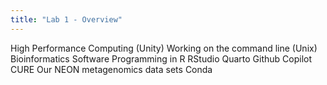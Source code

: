 ```yaml
---
title: "Lab 1 - Overview"
---
```


High Performance Computing (Unity)
Working on the command line (Unix)
Bioinformatics Software
Programming in R 
RStudio
  Quarto
Github
Copilot
CURE
Our NEON metagenomics data sets
Conda